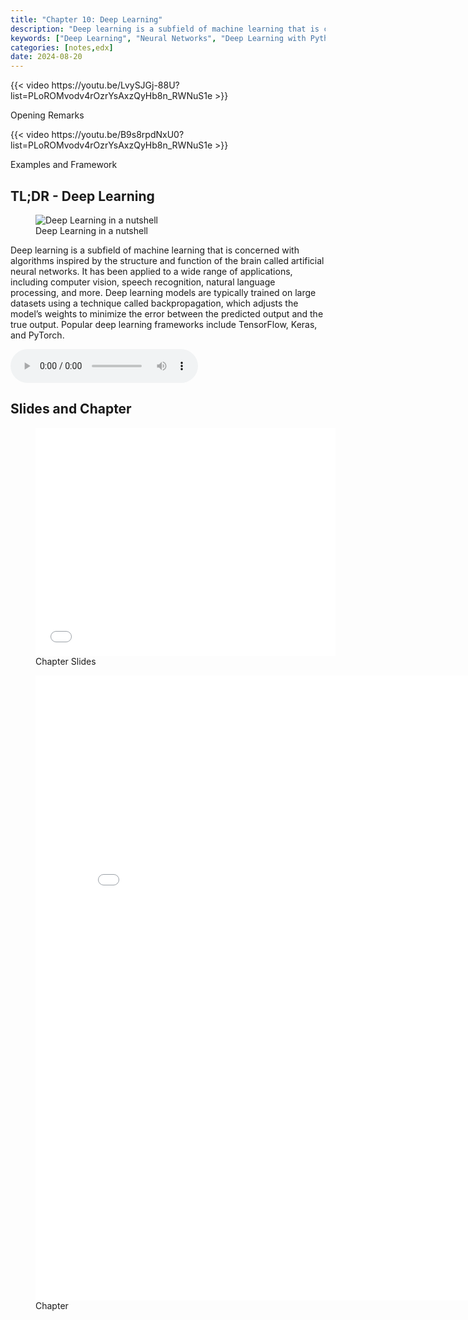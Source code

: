 ```yaml
---
title: "Chapter 10: Deep Learning"
description: "Deep learning is a subfield of machine learning that is concerned with algorithms inspired by the structure and function of the brain called artificial neural networks."
keywords: ["Deep Learning", "Neural Networks", "Deep Learning with Python", "Keras", "TensorFlow", "Deep Learning for Computer Vision", "Deep Learning for Natural Language Processing"]
categories: [notes,edx]
date: 2024-08-20
---
```



::: {#fig-v1.1 .column-margin}
{{< video https://youtu.be/LvySJGj-88U?list=PLoROMvodv4rOzrYsAxzQyHb8n_RWNuS1e >}}

Opening Remarks
:::

::: {#fig-v1.2 .column-margin}
{{< video https://youtu.be/B9s8rpdNxU0?list=PLoROMvodv4rOzrYsAxzQyHb8n_RWNuS1e >}}

Examples and Framework
:::

::: {.callout-tip}  

## TL;DR - Deep Learning {.unnumbered}

![Deep Learning in a nutshell](/images/in_a_nutshell.jpg)

Deep learning is a subfield of machine learning that is concerned with algorithms inspired by the structure and function of the brain called artificial neural networks. It has been applied to a wide range of applications, including computer vision, speech recognition, natural language processing, and more. Deep learning models are typically trained on large datasets using a technique called backpropagation, which adjusts the model's weights to minimize the error between the predicted output and the true output. Popular deep learning frameworks include TensorFlow, Keras, and PyTorch.

<audio controls="1">
  <source src="podcast.mp3" data-external="1" type="audio/mpeg">
  </source>
</audio>

:::


## Slides and Chapter

![Chapter Slides](slides.pdf){.col-page width="5in" height="3.8in"}

![Chapter](ch10.pdf){.col-page width="800px" height="1000px"}

